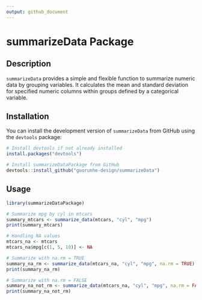 ```yaml
---
output: github_document
---
```


# summarizeData Package

## Description

`summarizeData` provides a simple and flexible function to summarize numeric data by grouping variables. It calculates the mean and standard deviation for specified numeric columns within groups defined by a categorical variable.

## Installation

You can install the development version of `summarizeData` from GitHub using the `devtools` package:

```r
# Install devtools if not already installed
install.packages("devtools")

# Install summarizeDataPackage from GitHub
devtools::install_github("guorunhe-design/summarizeData")
```

## Usage

```r
library(summarizeDataPackage)

# Summarize mpg by cyl in mtcars
summary_mtcars <- summarize_data(mtcars, "cyl", "mpg")
print(summary_mtcars)

# Handling NA values
mtcars_na <- mtcars
mtcars_na$mpg[c(1, 5, 10)] <- NA

# Summarize with na.rm = TRUE
summary_na_rm <- summarize_data(mtcars_na, "cyl", "mpg", na.rm = TRUE)
print(summary_na_rm)

# Summarize with na.rm = FALSE
summary_na_not_rm <- summarize_data(mtcars_na, "cyl", "mpg", na.rm = FALSE)
print(summary_na_not_rm)
```